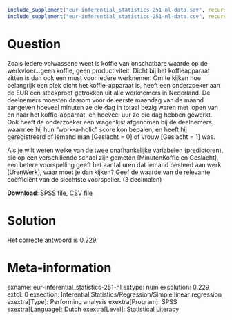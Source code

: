 ```{r, echo = FALSE, results = "hide"}
include_supplement("eur-inferential_statistics-251-nl-data.sav", recursive = TRUE)
include_supplement("eur-inferential_statistics-251-nl-data.csv", recursive = TRUE)
```

Question
========
Zoals iedere volwassene weet is koffie van onschatbare waarde op de werkvloer…geen koffie, geen productiviteit. Dicht bij het koffieapparaat zitten is dan ook een must voor iedere werknemer. Om te kijken hoe belangrijk een plek dicht het koffie-apparaat is, heeft een onderzoeker aan de EUR een steekproef getrokken uit alle werknemers in Nederland. De deelnemers moesten daarom voor de eerste maandag van de maand aangeven hoeveel minuten ze die dag in totaal bezig waren met lopen van en naar het koffie-apparaat, en hoeveel uur ze die dag hebben gewerkt. Ook heeft de onderzoeker een vragenlijst afgenomen bij de deelnemers waarmee hij hun “work-a-holic” score kon bepalen, en heeft hij geregistreerd of iemand man [Geslacht = 0] of vrouw [Geslacht = 1] was.

Als je wilt weten welke van de twee onafhankelijke variabelen (predictoren), die op een verschillende schaal zijn gemeten [MinutenKoffie en Geslacht], een betere voorspelling geeft het aantal uren dat iemand besteed aan werk [UrenWerk], waar moet je dan kijken? Geef de waarde van de relevante coëfficiënt van de slechtste voorspeller. (3 decimalen)

**Download**: [SPSS file](eur-inferential_statistics-251-nl-data.sav), [CSV file](eur-inferential_statistics-251-nl-data.csv)


Solution
========
Het correcte antwoord is 0.229.


Meta-information
================
exname: eur-inferential_statistics-251-nl
extype: num
exsolution: 0.229
extol: 0
exsection: Inferential Statistics/Regression/Simple linear regression
exextra[Type]: Performing analysis
exextra[Program]: SPSS
exextra[Language]: Dutch
exextra[Level]: Statistical Literacy